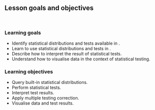 ## Lesson goals and objectives

<br/>

### Learning goals

- Identify statistical distributions and tests available in <i class="fab fa-r-project"></i>.
- Learn to use statistical distributions and tests in <i class="fab fa-r-project"></i>.
- Describe how to interpret the result of statistical tests.
- Understand how to visualise data in the context of statistical testing.

### Learning objectives

- Query built-in statistical distributions.
- Perform statistical tests.
- Interpret test results.
- Apply multiple testing correction.
- Visualise data and test results.
